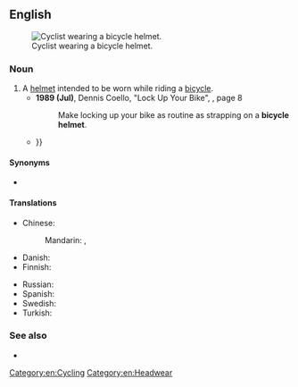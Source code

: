 ==English==
[[File:Thomas Frei at the Amstel Gold Race, Maastricht, Netherlands - 20080420.jpg|thumb|Cyclist wearing a bicycle helmet.]]

===Noun===
{{en-noun}}

# A [[helmet]] intended to be worn while riding a [[bicycle]].
#* '''1989 (Jul)''', Dennis Coello, "Lock Up Your Bike", ''{{w|Boys' Life}}'', page 8
#*: Make locking up your bike as routine as strapping on a '''bicycle helmet'''.
#* {{quote-text|en|year=2004|author=World Health Organization|title=World Report On Road Traffic Injury Prevention|page=136|passage=Mandatory '''bicycle helmet''' laws introduced in New Zealand in 1994 also resulted in large increases in helmet use, and reductions in the number of head injuries{{...}}}}

====Synonyms====
* {{sense|helmet}} {{l|en|bike helmet}}

====Translations====
{{trans-top|helmet worn while riding a bicycle}}
* Chinese:
*: Mandarin: {{t|cmn|[[自行車]][[頭盔]]|sc=Hani}}, {{t|cmn|[[自行车]][[头盔]]|tr=zìxíngchē tóukuī|sc=Hani}}
* Danish: {{t+|da|cykelhjelm|c}}
* Finnish: {{t+|fi|pyöräilykypärä}}
{{trans-mid}}
* Russian: {{t-needed|ru}}
* Spanish: {{t|es|casco de ciclismo|m}}
* Swedish: {{t+|sv|cykelhjälm|c}}
* Turkish: {{t|tr|bisiklet kaskı}}
{{trans-bottom}}

===See also===
* {{pedialite}}

[[Category:en:Cycling]]
[[Category:en:Headwear]]